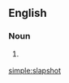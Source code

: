 {{wikipedia}}
==English==

===Noun===
{{en-noun}}

# {{context|ice hockey}} {{alternative spelling of|slap shot}}

[[simple:slapshot]]